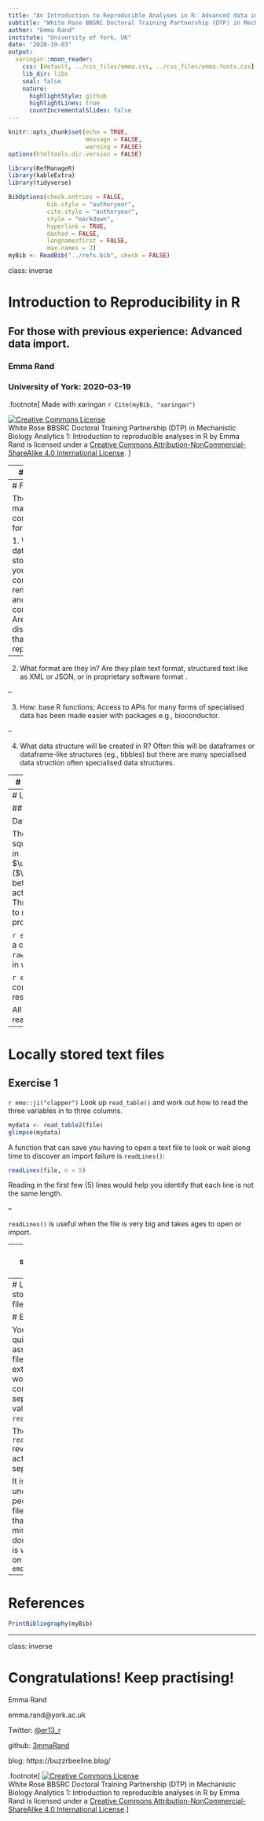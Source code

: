 ```yaml
---
title: "An Introduction to Reproducible Analyses in R: Advanced data import."
subtitle: "White Rose BBSRC Doctoral Training Partnership (DTP) in Mechanistic Biology"
author: "Emma Rand"
institute: "University of York, UK"
date: "2020-19-03"
output:
  xaringan::moon_reader:
    css: [default, ../css_files/emma.css, ../css_files/emma-fonts.css]
    lib_dir: libs
    seal: false
    nature:
      highlightStyle: github
      highlightLines: true
      countIncrementalSlides: false
---
```


```r
knitr::opts_chunk$set(echo = TRUE, 
                      message = FALSE,	
                      warning = FALSE)
options(htmltools.dir.version = FALSE)
```

```r
library(RefManageR)
library(kableExtra)
library(tidyverse)
```


```r
BibOptions(check.entries = FALSE,
           bib.style = "authoryear",
           cite.style = "authoryear",
           style = "markdown",
           hyperlink = TRUE,
           dashed = FALSE,
           longnamesfirst = FALSE,
           max.names = 2)
myBib <- ReadBib("../refs.bib", check = FALSE)
```


class: inverse

# Introduction to Reproducibility in R 

## For those with previous experience: Advanced data import.

### Emma Rand 

### University of York: 2020-03-19

.footnote[
Made with xaringan `r Cite(myBib, "xaringan")`  

<a rel="license" href="http://creativecommons.org/licenses/by-nc-sa/4.0/"><img alt="Creative Commons License" style="border-width:0" src="https://i.creativecommons.org/l/by-nc-sa/4.0/88x31.png" /></a><br /><span xmlns:dct="http://purl.org/dc/terms/" property="dct:title">White Rose BBSRC Doctoral Training Partnership (DTP) in Mechanistic Biology Analytics 1: Introduction to reproducible analyses in R</span> by <span xmlns:cc="http://creativecommons.org/ns#" property="cc:attributionName">Emma Rand</span> is licensed under a <a rel="license" href="http://creativecommons.org/licenses/by-nc-sa/4.0/">Creative Commons Attribution-NonCommercial-ShareAlike 4.0 International License</a>.
]


---
# Introduction

## Aims
The aim of this session is to strength your ability to import your own data files regardless of the formatting and to introduce you to some of the other ways to import data such as through web scraping and via APIs.


## Learning outcomes 

The successful student will be able to:

* use an understanding of what matters in their data import  
* import plain text and proprietary data formats stored locally and on the web  
* carry out some simple web scraping  
* start to appreciate the number of packages available for importing publicly accessible data
 

### `r emo::ji("clapper")` An instruction to do something!!

---
# Four Aspects

There are four main considerations for data import:

1. Where are the data? Are they stored locally (on your own computer) or remotely (on another computer/server). Are they distributed rather than in a single repository or file?

--

2. What format are they in? Are they plain text format, structured text like as XML or JSON, or in proprietary software format . 

--

3. How: base R functions; Access to APIs for many forms of specialised data has been made easier with packages e.g., bioconductor.

--

4. What data structure will be created in R? Often this will be dataframes or dataframe-like structures (eg., tibbles) but there are many specialised data struction often specialised data structures.

---
# Locally stored text files

## Overivew

This section may be familiar and you may want to skip ahead.

* Plain text files can be opened in notepad or other text editor and make sense (contrast with for examples xlsx, doc, sav, png)  
* Columns usually 'delimited' by a particular character (but fixed width does occur).  
* Can be read in with the base packages `read.table()` methods.  
* Or with the `readr` package methods such as `read.table()`, `read_csv()`, `read_delim()` which is ususally my preference because they are a little faster and output tibbles.  
* Or with the even faster `fread()` from the `data.table` package `r Cite(myBib, "Dowle_Srinivasan_2019") `.  

---
# Locally stored text files

## Exercise 1

Data file: [structurepred.txt](raw_data/structurepred.txt)

These data are root mean square deviations (RMSD) in $\unicode{x212B}$ngstrom ($\unicode{x212B}$) between predicted and actual protein structures. Three programs were used to make predictions for 30 proteins.

`r emo::ji("clapper")` Save a copy of the file to your `raw_data` folder and read it in with:
```r
file <- "raw_data/structurepred.txt"
mydata <- read_table(file)
glimpse(mydata)
```

`r emo::ji("unhappy")`The command runs but the result looks wrong.

All the variables have been read into one column.

---
# Locally stored text files

## Exercise 1
`r emo::ji("clapper")` Look up `read_table()` and work out how to read the three variables in to three columns.
```r
mydata <- read_table2(file)
glimpse(mydata)
```

A function that can save you having to open a text file to look or wait along time to discover an import failure is `readLines()`:

```r
readLines(file, n = 5)
```

Reading in the first few (5) lines would help you identify that each line is not the same length.

--

`readLines()` is useful when the file is very big and takes ages to open or import.

---
# Locally stored text files

# Exercise 2

Data file: [Icd10Code.csv](raw_data/Icd10Code.csv)

ICD-10 codes are alphanumeric codes used by doctors, health insurance companies, and public health agencies across the world to represent diagnoses. This file contains a list of the codes and diseases they represent.

`r emo::ji("clapper")` Save a copy of the file to your `raw_data` folder and read it with the most appropriate `readr` function:
```r
file <- "raw_data/Icd10Code.csv"
mydata <- read_table2(file)
```

---
# Locally stored text files

# Exercise 2

You may have quite naturally assumed that file with a .csv extension would contain comma separated values and use `read_csv()`. 

The use of `readLines()` reveals it is actually tab separated.
```r
readLines(file, n = 2)
```

It is not uncommon for people to use file extensions that are misleading so don't assume it is what it says on the tin `r emo::ji("spy")`


---
# References

```r
PrintBibliography(myBib)
```



---
class: inverse

# Congratulations! Keep practising!

Emma Rand 

emma.rand@york.ac.uk

Twitter: [@er13_r](https://twitter.com/er13_r) 

github: [3mmaRand](https://github.com/3mmaRand)

blog: https://buzzrbeeline.blog/
<br>

.footnote[
<a rel="license" href="http://creativecommons.org/licenses/by-nc-sa/4.0/"><img alt="Creative Commons License" style="border-width:0" src="https://i.creativecommons.org/l/by-nc-sa/4.0/88x31.png" /></a><br /><span xmlns:dct="http://purl.org/dc/terms/" property="dct:title">White Rose BBSRC Doctoral Training Partnership (DTP) in Mechanistic Biology Analytics 1: Introduction to reproducible analyses in R</span> by <span xmlns:cc="http://creativecommons.org/ns#" property="cc:attributionName">Emma Rand</span> is licensed under a <a rel="license" href="http://creativecommons.org/licenses/by-nc-sa/4.0/">Creative Commons Attribution-NonCommercial-ShareAlike 4.0 International License</a>.
]






